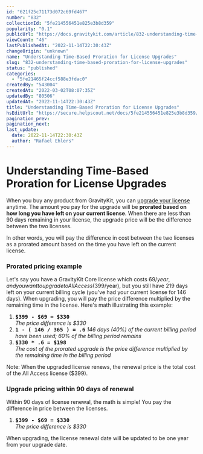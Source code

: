 ```yaml
---
id: "621f25c71173d072c69fd467"
number: "832"
collectionId: "5fe214556451e825e3b8d359"
popularity: "0.1"
publicUrl: "https://docs.gravitykit.com/article/832-understanding-time-based-proration-for-license-upgrades"
viewCount: "46"
lastPublishedAt: "2022-11-14T22:30:43Z"
changeOrigin: "unknown"
name: "Understanding Time-Based Proration for License Upgrades"
slug: "832-understanding-time-based-proration-for-license-upgrades"
status: "published"
categories: 
  - "5fe21465f24ccf588e3fdac0"
createdBy: "543004"
createdAt: "2022-03-02T08:07:35Z"
updatedBy: "80506"
updatedAt: "2022-11-14T22:30:43Z"
title: "Understanding Time-Based Proration for License Upgrades"
hsEditUrl: "https://secure.helpscout.net/docs/5fe214556451e825e3b8d359/article/621f25c71173d072c69fd467"
pagination_prev: 
pagination_next: 
last_update:
  date: 2022-11-14T22:30:43Z
  author: "Rafael Ehlers"
---
```


# Understanding Time-Based Proration for License Upgrades

When you buy any product from GravityKit, you can [upgrade your license](https://docs.gravitykit.com/article/347-upgrading-your-license) anytime. The amount you pay for the upgrade will be **prorated based on how long you have left on your current license**. When there are less than 90 days remaining in your license, the upgrade price will be the difference between the two licenses.

In other words, you will pay the difference in cost between the two licenses as a prorated amount based on the time you have left on the current license.

### Prorated pricing example

Let's say you have a GravityKit Core license which costs $69/year, and you want to upgrade to All Access ($399/year), but you still have 219 days left on your current billing cycle (you've had your current license for 146 days). When upgrading, you will pay the price difference multiplied by the remaining time in the license. Here's math illustrating this example:

1. **<tt>$399 - $69 = $330</tt>**   
    *The price difference is $330*
2. **<tt>1 - ( 146 / 365 ) = .6</tt>** *146 days (40%) of the current billing period have been used; 60% of the billing period remains*
3. **<tt>$330 \* .6 = $198</tt>**   
    *The cost of the prorated upgrade is the price difference multiplied by the remaining time in the billing period*

Note: When the upgraded license renews, the renewal price is the total cost of the All Access license ($399).

### Upgrade pricing within 90 days of renewal

Within 90 days of license renewal, the math is simple! You pay the difference in price between the licenses.

1. **<tt>$399 - $69 = $330</tt>**   
    *The price difference is $330*

When upgrading, the license renewal date will be updated to be one year from your upgrade date.